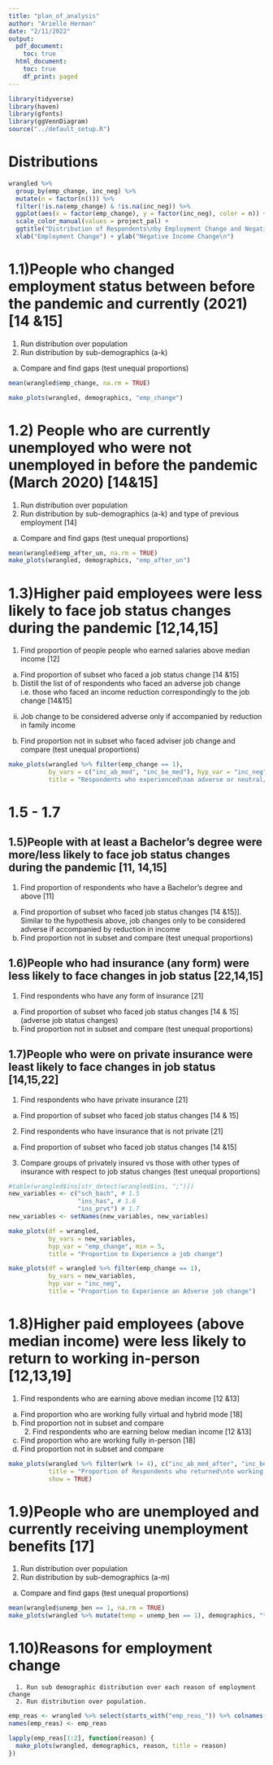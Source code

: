 ```yaml
---
title: "plan_of_analysis"
author: "Arielle Herman"
date: "2/11/2022"
output:
  pdf_document:
    toc: true
  html_document:
    toc: true
    df_print: paged
---
```


```r
library(tidyverse)
library(haven)
library(gfonts)
library(ggVennDiagram)
source("../default_setup.R")
```

# Distributions

```r
wrangled %>%
  group_by(emp_change, inc_neg) %>%
  mutate(n = factor(n())) %>%
  filter(!is.na(emp_change) & !is.na(inc_neg)) %>%
  ggplot(aes(x = factor(emp_change), y = factor(inc_neg), color = n)) + geom_jitter() +
  scale_color_manual(values = project_pal) +
  ggtitle("Distribution of Respondents\nby Employment Change and Negative Income Change") +
  xlab("Employment Change") + ylab("Negative Income Change\n")
```

# 1.1)People who changed employment status between before the pandemic and currently (2021) [14 &15]

1.	Run distribution over population
2.	Run distribution by sub-demographics (a-k)
a.	Compare and find gaps (test unequal proportions)


```r
mean(wrangled$emp_change, na.rm = TRUE)

make_plots(wrangled, demographics, "emp_change")
```

# 1.2) People who are currently unemployed who were not unemployed in before the pandemic (March 2020)  [14&15]

1.	Run distribution over population
2.	Run distribution by sub-demographics (a-k) and type of previous employment [14]
a.	Compare and find gaps (test unequal proportions)

```r
mean(wrangled$emp_after_un, na.rm = TRUE)
make_plots(wrangled, demographics, "emp_after_un")
```

# 1.3)Higher paid employees were less likely to face job status changes during the pandemic [12,14,15]

1.	Find proportion of people people who earned salaries above median income [12]
a.	Find proportion of subset who faced a job status change [14 &15]
i.	Distill the list of of respondents who faced an adverse job change i.e. those who faced an income reduction correspondingly to the job change [14&15]
ii.	Job change to be considered adverse only if accompanied by reduction in family income
b.	Find proportion not in subset who faced adviser job change and compare (test unequal proportions)

```r
make_plots(wrangled %>% filter(emp_change == 1),
           by_vars = c("inc_ab_med", "inc_be_med"), hyp_var = "inc_neg",
           title = "Respondents who experienced\nan adverse or neutral/positive job change")
```

# 1.5 - 1.7

## 1.5)People with at least a Bachelor’s degree were more/less likely to face job status changes during the pandemic [11, 14,15]

1.	Find proportion of respondents who have a Bachelor’s degree and above [11]
a.	Find proportion of subset who faced job status changes [14 &15]]. Similar to the hypothesis above, job changes only to be considered adverse if accompanied by reduction in income
b.	Find proportion not in subset and compare (test unequal proportions)

## 1.6)People who had insurance (any form) were less likely to face changes in job status [22,14,15]

1.	Find respondents who have any form of insurance [21]
a.	Find proportion of subset who faced job status changes [14 & 15] (adverse job status changes)
b.	Find proportion not in subset and compare (test unequal proportions)

## 1.7)People who were on private insurance were least likely to face changes in job status [14,15,22]

1.	Find respondents who have private insurance [21]
a.	Find proportion of subset who faced job status changes [14 & 15]
2.	Find respondents who have insurance that is not private [21]
a.	Find proportion of subset who faced job status changes [14 &15]
3.	Compare groups of privately insured vs those with other types of insurance with respect to job status changes (test unequal proportions)

```r
#table(wrangled$ins[str_detect(wrangled$ins, ";")])
new_variables <- c("sch_bach", # 1.5
                   "ins_has", # 1.6
                   "ins_prvt") # 1.7
new_variables <- setNames(new_variables, new_variables)

make_plots(df = wrangled,
           by_vars = new_variables,
           hyp_var = "emp_change", min = 5,
           title = "Proportion to Experience a job change")

make_plots(df = wrangled %>% filter(emp_change == 1),
           by_vars = new_variables,
           hyp_var = "inc_neg",
           title = "Proportion to Experience an Adverse job change")
```

# 1.8)Higher paid employees (above median income) were less likely to return to working in-person [12,13,19]

1.	Find respondents who are earning above median income [12 &13]
a.	Find proportion who are working fully virtual and hybrid mode [18]
b.	Find proportion not in subset and compare
       2. Find respondents who are earning below median income [12 &13]
a.	Find proportion who are working fully in-person [18]
b.	Find proportion not in subset and compare

```r
make_plots(wrangled %>% filter(wrk != 4), c("inc_ab_med_after", "inc_be_pov_after"), "wrk_in",
           title = "Proportion of Respondents who returned\nto working in-person or hybrid",
           show = TRUE)
```

# 1.9)People who are unemployed and currently receiving unemployment benefits [17]

1.	Run distribution over population
2.	Run distribution by sub-demographics (a-m)
a.	Compare and find gaps (test unequal proportions)

```r
mean(wrangled$unemp_ben == 1, na.rm = TRUE)
make_plots(wrangled %>% mutate(temp = unemp_ben == 1), demographics, "temp")
```


# 1.10)Reasons for employment change
      1. Run sub demographic distribution over each reason of employment change
      2. Run distribution over population.
```r
emp_reas <- wrangled %>% select(starts_with("emp_reas_")) %>% colnames()
names(emp_reas) <- emp_reas

lapply(emp_reas[1:2], function(reason) {
  make_plots(wrangled, demographics, reason, title = reason)
})
```